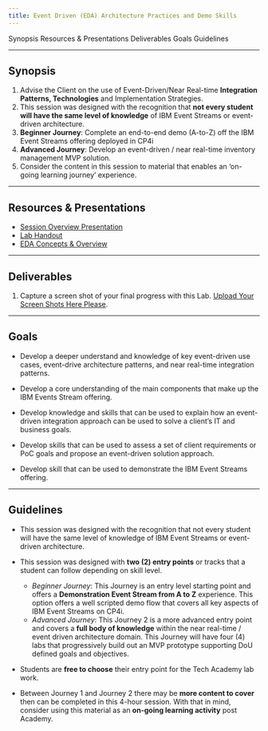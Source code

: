 ```yaml
---
title: Event Driven (EDA) Architecture Practices and Demo Skills
---
```


<AnchorLinks>
  <AnchorLink>Synopsis</AnchorLink>
  <AnchorLink>Resources & Presentations</AnchorLink>
  <AnchorLink>Deliverables</AnchorLink>
  <AnchorLink>Goals</AnchorLink>
  <AnchorLink>Guidelines</AnchorLink>
</AnchorLinks>

***

## Synopsis

  1. Advise the Client on the use of Event-Driven/Near Real-time **Integration Patterns, Technologies** and Implementation Strategies.
  2. This session was designed with the recognition that **not every student will have the same level of knowledge** of IBM Event Streams or event-driven architecture.
  3. **Beginner Journey**:  Complete an end-to-end demo (A-to-Z) off the IBM Event Streams offering deployed in CP4i
  4. **Advanced Journey**:  Develop an event-driven / near real-time inventory management MVP solution.
  5. Consider the content in this session to material that enables an ‘on-going learning journey’ experience.

***

## Resources & Presentations

  - <a href="https://ibm.box.com/s/qw5tvrijqw5gd8qjy4cxxxrml8qo7lqj" target="_blank">Session Overview Presentation</a>
  - <a href="https://ibm.ent.box.com/folder/165612828669?s=phwi2t7nse2zz5n5i91t1mndje3i743e" target="_blank">Lab Handout</a>
  - <a href="https://ibm.box.com/s/2g51odgw8ciqvabh4w751lu7vhfsawhy" target="_blank">EDA Concepts & Overview</a>

***

## Deliverables

  1. Capture a screen shot of your final progress with this Lab. <a href="https://ibm.box.com/s/48ms0bo8vc7yrwgmvemmotaa8r3ysfb0">Upload Your Screen Shots Here Please</a>.

***

## Goals

  - Develop a deeper understand and knowledge of key event-driven use cases, event-drive architecture patterns, and near real-time integration patterns.

  - Develop a core understanding of the main components that make up the IBM Events Stream offering.

  - Develop knowledge and skills that can be used to explain how an event-driven integration approach can be used to solve a client’s IT and business goals.

  - Develop skills that can be used to assess a set of client requirements or PoC goals and propose an event-driven solution approach.

  - Develop skill that can be used to demonstrate the IBM Event Streams offering.

***

## Guidelines

  - This session was designed with the recognition that not every student will have the same level of knowledge of IBM Event Streams or event-driven architecture.

  - This session was designed with **two (2) entry points** or tracks that a student can follow depending on skill level.
    - *Beginner Journey*:  This Journey is an entry level starting point and offers a **Demonstration Event Stream from A to Z** experience.  This option offers a well scripted demo flow that covers all key aspects of IBM Event Streams on CP4i.
    - *Advanced Journey*:  This Journey 2 is a more advanced entry point and covers a **full body of knowledge** within the near real-time / event driven architecture domain.  This Journey will have four (4) labs that progressively build out an MVP prototype supporting DoU defined goals and objectives.

  - Students are **free to choose** their entry point for the Tech Academy lab work.

  - Between Journey 1 and Journey 2 there may be **more content to cover** then can be completed in this 4-hour session.  With that in mind, consider using this material as an **on-going learning activity** post Academy.
